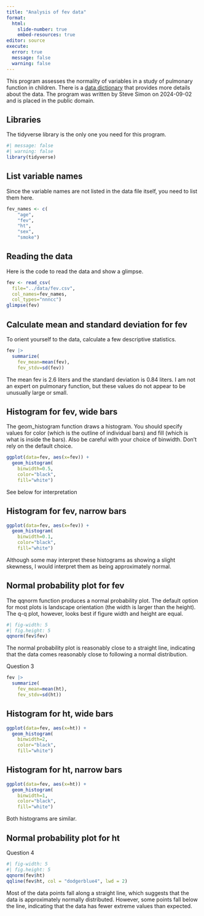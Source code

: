 ---
title: "Analysis of fev data"
format: 
  html:
    slide-number: true
    embed-resources: true
editor: source
execute: 
  error: true
  message: false
  warning: false
---

This program assesses the normality of variables in a study of pulmonary function in children. There is a [data dictionary][dd] that provides more details about the data. The program was written by Steve Simon on 2024-09-02 and is placed in the public domain.

[dd]: https://github.com/pmean/datasets/blob/master/fev.yaml

## Libraries

The tidyverse library is the only one you need for  this program.

```{r setup}
#| message: false
#| warning: false
library(tidyverse)
```

## List variable names

Since the variable names are not listed in the data file itself, you need to list them here.

```{r names}
fev_names <- c(
    "age",
    "fev",
    "ht",
    "sex",
    "smoke")
```

## Reading the data

Here is the code to read the data and show a glimpse. 

```{r read}
fev <- read_csv(
  file="../data/fev.csv",
  col_names=fev_names,
  col_types="nnncc")
glimpse(fev)
```

## Calculate mean and standard deviation for fev

To orient yourself to the data, calculate a few descriptive statistics.

```{r descriptive-fev}
fev |>
  summarize(
    fev_mean=mean(fev),
    fev_stdv=sd(fev))
```

The mean fev is 2.6 liters and the standard deviation is 0.84 liters. I am not an expert on pulmonary function, but these values do not appear to be unusually large or small.

## Histogram for fev, wide bars

The geom_histogram function draws a histogram. You should specify values for color (which is the outline of individual bars) and fill (which is what is inside the bars). Also be careful with your choice of binwidth. Don't rely on the default choice.

```{r histogram-fev-wide}
ggplot(data=fev, aes(x=fev)) +
  geom_histogram(
    binwidth=0.5,
    color="black",
    fill="white")
```

See below for interpretation

## Histogram for fev, narrow bars

```{r histogram-fev-narrow}
ggplot(data=fev, aes(x=fev)) +
  geom_histogram(
    binwidth=0.1,
    color="black",
    fill="white")
```

Although some may interpret these histograms as showing a slight skewness, I would interpret them as being approximately normal.

## Normal probability plot for fev

The qqnorm function produces a normal probability plot. The default option for most plots is landscape orientation (the width is larger than the height). The q-q plot, however, looks best if figure width and height are equal.

```{r qqplot-fev}
#| fig-width: 5
#| fig.height: 5
qqnorm(fev$fev)
```

The normal probability plot is reasonably close to a straight line, indicating that the data comes reasonably close to following a normal distribution.


Question 3

```{r descriptive-ht}
fev |>
  summarize(
    fev_mean=mean(ht),
    fev_stdv=sd(ht))
```

## Histogram for ht, wide bars

```{r histogram-ht-wide}
ggplot(data=fev, aes(x=ht)) +
  geom_histogram(
    binwidth=2,
    color="black",
    fill="white")
```

## Histogram for ht, narrow bars

```{r histogram-ht-narrow}
ggplot(data=fev, aes(x=ht)) +
  geom_histogram(
    binwidth=1,
    color="black",
    fill="white")
```

Both histograms are similar.

## Normal probability plot for ht

Question 4

```{r qqplot-ht}
#| fig-width: 5
#| fig.height: 5
qqnorm(fev$ht)
qqline(fev$ht, col = "dodgerblue4", lwd = 2)
```

Most of the data points fall along a straight line, which suggests that the data is approximately normally distributed. However, some points fall below the line, indicating that the data has fewer extreme values than expected.
